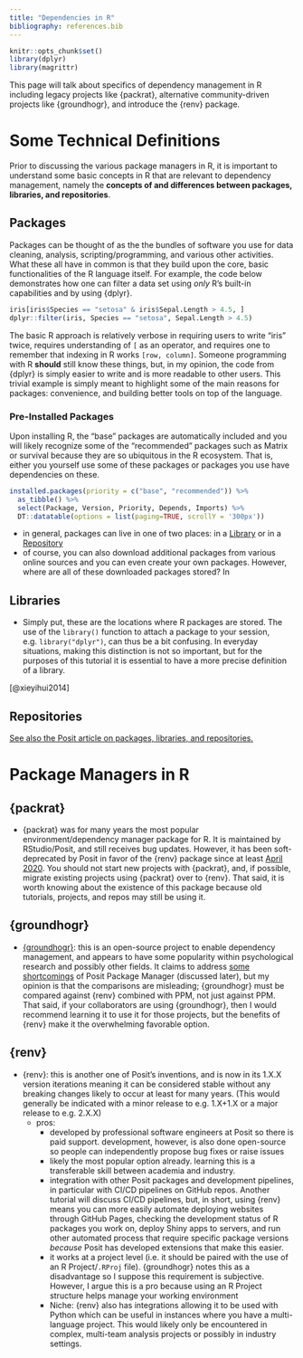 ```yaml
---
title: "Dependencies in R"
bibliography: references.bib
---
```


```r
knitr::opts_chunk$set()
library(dplyr)
library(magrittr)
```

This page will talk about specifics of dependency management in R including legacy projects like {packrat}, alternative community-driven projects like {groundhogr}, and introduce the {renv} package.

# Some Technical Definitions

Prior to discussing the various package managers in R, it is important to understand some basic concepts in R that are relevant to dependency management, namely the **concepts of and differences between packages, libraries, and repositories**.

## Packages

Packages can be thought of as the the bundles of software you use for data cleaning, analysis, scripting/programming, and various other activities. What these all have in common is that they build upon the core, basic functionalities of the R language itself. For example, the code below demonstrates how one can filter a data set using *only* R's built-in capabilities and by using {dplyr}.

``` r
iris[iris$Species == "setosa" & iris$Sepal.Length > 4.5, ]
dplyr::filter(iris, Species == "setosa", Sepal.Length > 4.5)
```

The basic R approach is relatively verbose in requiring users to write "iris" twice, requires understanding of `[` as an operator, and requires one to remember that indexing in R works `[row, column]`. Someone programming with R **should** still know these things, but, in my opinion, the code from {dplyr} is simply easier to write and is more readable to other users. This trivial example is simply meant to highlight some of the main reasons for packages: convenience, and building better tools on top of the language.

### Pre-Installed Packages

Upon installing R, the "base" packages are automatically included and you will likely recognize some of the "recommended" packages such as Matrix or survival because they are so ubiquitous in the R ecosystem. That is, either you yourself use some of these packages or packages you use have dependencies on these.

```r
installed.packages(priority = c("base", "recommended")) %>%
  as_tibble() %>%
  select(Package, Version, Priority, Depends, Imports) %>%
  DT::datatable(options = list(paging=TRUE, scrollY = '300px'))
```

-   in general, packages can live in one of two places: in a [Library](#libraries) or in a [Repository](#repositories)
-   of course, you can also download additional packages from various online sources and you can even create your own packages. However, where are all of these downloaded packages stored? In

## Libraries {#libraries}

-   Simply put, these are the locations where R packages are stored. The use of the `library()` function to attach a package to your session, e.g. `library("dplyr")`, can thus be a bit confusing. In everyday situations, making this distinction is not so important, but for the purposes of this tutorial it is essential to have a more precise definition of a library.

[@xieyihui2014]

## Repositories {#repositories}

[See also the Posit article on packages, libraries, and repositories.](https://solutions.posit.co/envs-pkgs/repos_and_libs/)

# Package Managers in R

## {packrat}

-   {packrat} was for many years the most popular environment/dependency manager package for R. It is maintained by RStudio/Posit, and still receives bug updates. However, it has been soft-deprecated by Posit in favor of the {renv} package since at least [April 2020](https://github.com/rstudio/packrat/commit/90520e2247f65b2b9fb21bfa804444bd5ab2b78c). You should not start new projects with {packrat}, and, if possible, migrate existing projects using {packrat} over to {renv}. That said, it is worth knowing about the existence of this package because old tutorials, projects, and repos may still be using it.

## {groundhogr}

-   [{groundhogr}](https://groundhogr.com/): this is an open-source project to enable dependency management, and appears to have some popularity within psychological research and possibly other fields. It claims to address [some shortcomings](https://groundhogr.com/p3m/) of Posit Package Manager (discussed later), but my opinion is that the comparisons are misleading; {groundhogr} must be compared against {renv} combined with PPM, not just against PPM. That said, if your collaborators are using {groundhogr}, then I would recommend learning it to use it for those projects, but the benefits of {renv} make it the overwhelming favorable option.

## {renv}

-   {renv}: this is another one of Posit's inventions, and is now in its 1.X.X version iterations meaning it can be considered stable without any breaking changes likely to occur at least for many years. (This would generally be indicated with a minor release to e.g. 1.X+1.X or a major release to e.g. 2.X.X)
    -   pros:
        -   developed by professional software engineers at Posit so there is paid support. development, however, is also done open-source so people can independently propose bug fixes or raise issues
        -   likely the most popular option already. learning this is a transferable skill between academia and industry.
        -   integration with other Posit packages and development pipelines, in particular with CI/CD pipelines on GitHub repos. Another tutorial will discuss CI/CD pipelines, but, in short, using {renv} means you can more easily automate deploying websites through GitHub Pages, checking the development status of R packages you work on, deploy Shiny apps to servers, and run other automated process that require specific package versions *because* Posit has developed extensions that make this easier.
        -   it works at a project level (i.e. it should be paired with the use of an R Project/`.RProj` file). {groundhogr} notes this as a disadvantage so I suppose this requirement is subjective. However, I argue this is a pro because using an R Project structure helps manage your working environment
        -   Niche: {renv} also has integrations allowing it to be used with Python which can be useful in instances where you have a multi-language project. This would likely only be encountered in complex, multi-team analysis projects or possibly in industry settings.

